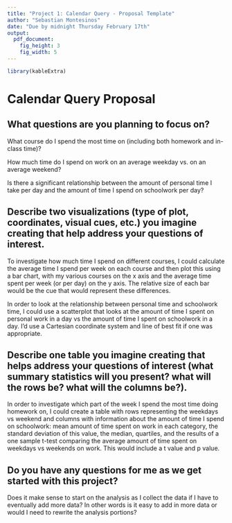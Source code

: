 ```yaml
---
title: "Project 1: Calendar Query - Proposal Template"
author: "Sebastian Montesinos"
date: "Due by midnight Thursday February 17th"
output: 
  pdf_document:
    fig_height: 3
    fig_width: 5
---
```


```r
library(kableExtra)
```

# Calendar Query Proposal

<!--
Identify 2-4 primary questions of interest to you about how you spend your time. Your questions should address something meaningful to you, but **be sure you identify questions you feel comfortable sharing with me** (your reports will not be shared with the class) and that they are feasible for the 14-day data collection period. 

Feel free to expand upon the basic question of "Where does my time go?" or "How do I spend my time?" or explore a variation of it. Some other ideas include but are not limited to:

* Document *intended time* doing things (e.g. studying, sleeping) versus *actual time* doing those things, and compare results

* Document time spent on each course, and/or time spent on different parts of a course (e.g. in class, reading, homework, etc.)

* Document time spent on school vs. work vs. leisure vs. rest, etc.

* If you already use a calendar app as a way to keep track of your schedule, you could compare how your time was spent last year at this time versus how your time is being spent this semester.

Note: You are not bound to the ideas you record here.  The visualizations and table can change before your final submission.  However, I want to make sure your plan aligns with your questions, that your project is manageable, and that you're on the right track (i.e. that you'll end up with data that lets you do something meaningful).
-->


## What questions are you planning to focus on? 

What course do I spend the most time on (including both homework and in-class time)?

How much time do I spend on work on an average weekday vs. on an average weekend?

Is there a significant relationship between the amount of personal time I take per day and the amount of time I spend on schoolwork per day?



## Describe two visualizations (type of plot, coordinates, visual cues, etc.) you imagine creating that help address your questions of interest.

To investigate how much time I spend on different courses, I could calculate the average time I spend per week on each course and then plot this using a bar chart, with my various courses on the x axis and the average time spent per week (or per day) on the y axis. The relative size of each bar would be the cue that would represent these differences.

In order to look at the relationship between personal time and schoolwork time, I could use a scatterplot that looks at the amount of time I spent on personal work in a day vs the amount of  time I spent on schoolwork in a day. I'd use a Cartesian coordinate system and line of best fit if one was appropriate.


## Describe one table you imagine creating that helps address your questions of interest  (what summary statistics will you present? what will the rows be? what will the columns be?).

In order to investigate which part of the week I spend the most time doing homework on, I could create a table with rows representing the weekdays vs weekend and columns with information about the amount of time I spend on schoolwork: mean amount of time spent on work in each category, the standard deviation of this value, the median, quartiles, and the results of a one sample t-test comparing the average amount of time spent on weekdays vs weekends on work. This would include a t value and p value.


## Do you have any questions for me as we get started with this project?

Does it make sense to start on the analysis as I collect the data if I have to eventually add more data? In other words is it easy to add in more data or would I need to rewrite the analysis portions?

